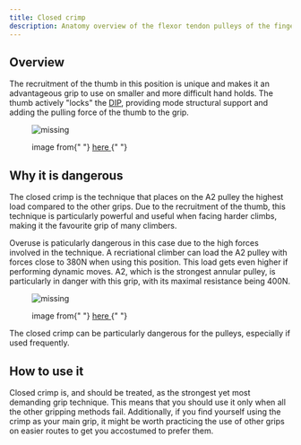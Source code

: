 ```yaml
---
title: Closed crimp
description: Anatomy overview of the flexor tendon pulleys of the finger
---
```



## Overview

The recruitment of the thumb in this position is unique and makes it an advantageous grip to use on smaller and more difficult hand holds. The thumb actively "locks" the [DIP](/anatomy/bones), providing mode structural support and adding the pulling force of the thumb to the grip.

<figure>
  <img src={ClosedCrimp} alt="missing" />
  <figcaption>
    <p>
      image from{" "}
      <a href="https://chrisnealphysio.wordpress.com/2016/06/29/crimpin-aint-easy/">
        here
      </a>{" "}
    </p>
  </figcaption>
</figure>

## Why it is dangerous

The closed crimp is the technique that places on the A2 pulley the highest load compared to the other grips. Due to the recruitment of the thumb, this technique is particularly powerful and useful when facing harder climbs, making it the favourite grip of many climbers.

Overuse is paticularly dangerous in this case due to the high forces involved in the technique. A recriational climber can load the A2 pulley with forces close to 380N when using this position. This load gets even higher if performing dynamic moves. A2, which is the strongest annular pulley, is particularly in danger with this grip, with its maximal resistance being 400N.

<figure>
  <img src={ForcesCrimp} alt="missing" />
  <figcaption>
    <p>
      image from{" "}
      <a href="https://link.springer.com/chapter/10.1007/978-3-030-02134-4_5">
        here
      </a>{" "}
    </p>
  </figcaption>
</figure>

The closed crimp can be particularly dangerous for the pulleys, especially if used frequently.

## How to use it

Closed crimp is, and should be treated, as the strongest yet most demanding grip technique. This means that you should use it only when all the other gripping methods fail. Additionally, if you find yourself using the crimp as your main grip, it might be worth practicing the use of other grips on easier routes to get you accostumed to prefer them.
